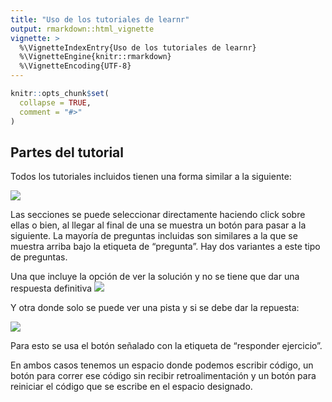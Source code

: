 ```yaml
---
title: "Uso de los tutoriales de learnr"
output: rmarkdown::html_vignette
vignette: >
  %\VignetteIndexEntry{Uso de los tutoriales de learnr}
  %\VignetteEngine{knitr::rmarkdown}
  %\VignetteEncoding{UTF-8}
---
```


```r
knitr::opts_chunk$set(
  collapse = TRUE,
  comment = "#>"
)
```

## Partes del tutorial 

Todos los tutoriales incluidos tienen una forma similar a la siguiente:

![](img/forma_general.png)

Las secciones se puede seleccionar directamente haciendo click sobre ellas o bien, al llegar al final de una se muestra un botón para pasar a la siguiente. La mayoría de preguntas incluidas son similares a la que se muestra arriba bajo la etiqueta de "pregunta". Hay dos variantes a este tipo de preguntas.

Una que incluye la opción de ver la solución y no se tiene que dar una respuesta definitiva
![](img/partes1.png)

Y otra donde solo se puede ver una pista y si se debe dar la repuesta:

![](img/partes2.png) 

Para esto se usa el botón señalado con la etiqueta de "responder ejercicio".

En ambos casos tenemos un espacio donde podemos escribir código, un botón para correr ese código sin recibir retroalimentación y un botón para reiniciar el código que se escribe en el espacio designado.


